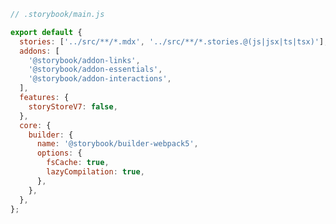 ```js
// .storybook/main.js

export default {
  stories: ['../src/**/*.mdx', '../src/**/*.stories.@(js|jsx|ts|tsx)'],
  addons: [
    '@storybook/addon-links',
    '@storybook/addon-essentials',
    '@storybook/addon-interactions',
  ],
  features: {
    storyStoreV7: false,
  },
  core: {
    builder: {
      name: '@storybook/builder-webpack5',
      options: {
        fsCache: true,
        lazyCompilation: true,
      },
    },
  },
};
```

